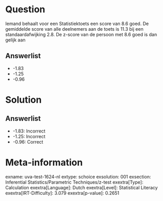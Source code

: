 Question
========

Iemand behaalt voor een Statistiektoets een score van 8.6 goed. De
gemiddelde score van alle deelnemers aan de toets is 11.3 bij een
standaardafwijking 2.8. De z-score van de persoon met 8.6 goed is dan
gelijk aan

Answerlist
----------

* -1.83
* -1.25
* -0.96

Solution
========

Answerlist
----------

* -1.83: Incorrect
* -1.25: Incorrect
* -0.96: Correct

Meta-information
================
exname: uva-test-1624-nl
extype: schoice
exsolution: 001
exsection: Inferential Statistics/Parametric Techniques/z-test
exextra[Type]: Calculation
exextra[Language]: Dutch
exextra[Level]: Statistical Literacy
exextra[IRT-Difficulty]: 3.079
exextra[p-value]: 0.2651
